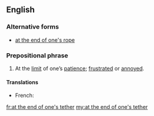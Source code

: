 ==English==

===Alternative forms===
* [[at the end of one's rope]]

===Prepositional phrase===
{{en-PP|[[at]] [[the]] [[end]] [[of]] [[one]][['s|’s]] [[tether]]}}

# {{context|idiomatic|lang=en}} At the [[limit]] of one’s [[patience]]; [[frustrated]] or [[annoyed]].

====Translations====
{{trans-top|At the limit of one’s patience}}
* French: {{t+|fr|au bout du rouleau}}
{{trans-mid}}
{{trans-bottom}}

[[fr:at the end of one's tether]]
[[my:at the end of one's tether]]